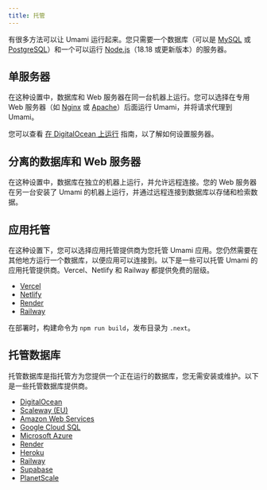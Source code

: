 ```yaml
---
title: 托管
---
```


有很多方法可以让 Umami 运行起来。您只需要一个数据库（可以是 [MySQL](https://www.mysql.com/) 或 [PostgreSQL](https://www.postgresql.org/)）和一个可以运行 [Node.js](https://nodejs.org/)（18.18 或更新版本）的服务器。

## 单服务器

在这种设置中，数据库和 Web 服务器在同一台机器上运行。您可以选择在专用 Web 服务器（如 [Nginx](https://www.nginx.com/) 或 [Apache](https://httpd.apache.org/)）后面运行 Umami，并将请求代理到 Umami。

您可以查看 [在 DigitalOcean 上运行](/docs/guides/running-on-digitalocean) 指南，以了解如何设置服务器。

## 分离的数据库和 Web 服务器

在这种设置中，数据库在独立的机器上运行，并允许远程连接。您的 Web 服务器在另一台安装了 Umami 的机器上运行，并通过远程连接到数据库以存储和检索数据。

## 应用托管

在这种设置下，您可以选择应用托管提供商为您托管 Umami 应用。您仍然需要在其他地方运行一个数据库，以便应用可以连接到。以下是一些可以托管 Umami 的应用托管提供商。Vercel、Netlify 和 Railway 都提供免费的层级。

- [Vercel](https://vercel.com/)
- [Netlify](https://www.netlify.com/)
- [Render](https://render.com/)
- [Railway](https://railway.app/)

在部署时，构建命令为 `npm run build`，发布目录为 `.next`。

## 托管数据库

托管数据库是指托管方为您提供一个正在运行的数据库，您无需安装或维护。以下是一些托管数据库提供商。

- [DigitalOcean](https://www.digitalocean.com/products/managed-databases/)
- [Scaleway (EU)](https://www.scaleway.com/en/database/)
- [Amazon Web Services](https://aws.amazon.com/products/databases/)
- [Google Cloud SQL](https://cloud.google.com/sql/)
- [Microsoft Azure](https://azure.microsoft.com/en-us/services/#databases)
- [Render](https://render.com/pricing#databases)
- [Heroku](https://www.heroku.com/postgres)
- [Railway](https://docs.railway.app/databases/postgresql/)
- [Supabase](https://supabase.com/database)
- [PlanetScale](https://planetscale.com/)